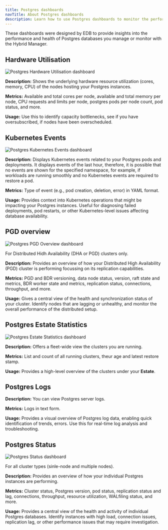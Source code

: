 ```yaml
---
title: Postgres dashboards
navTitle: About Postgres dashboards
description: Learn how to use Postgres dashboards to monitor the performance and health of Postgres databases in Hybrid Manager.
---
```


These dashboards were designed by EDB to provide insights into the performance and health of Postgres databases you manage or monitor with the Hybrid Manager.

## Hardware Utilisation

![Postgres Hardware Utilisation dashboard](../../../../images/postgres_hardware_dashboard.png)

**Description:** Shows the underlying hardware resource utilization (cores, memory, CPU) of the nodes hosting your Postgres instances.

**Metrics:** Available and total cores per node, available and total memory per node, CPU requests and limits per node, postgres pods per node count, pod status, and more.

**Usage:** Use this to identify capacity bottlenecks, see if you have oversubscribed, if nodes have been overscheduled.

## Kubernetes Events

![Postgres Kubernetes Events dashboard](../../../../images/postgres_k8s_events_dashboard.png)

**Description:** Displays Kubernetes events related to your Postgres pods and deployments. It displays events of the last hour, therefore, it is possible that no events are shown for the specified namespace, for example, if workloads are running smoothly and no Kubernetes events are required to restore a pod.

**Metrics:** Type of event (e.g., pod creation, deletion, error) in YAML format.

**Usage:** Provides context into Kubernetes operations that might be impacting your Postgres instances. Useful for diagnosing failed deployments, pod restarts, or other Kubernetes-level issues affecting database availability.

## PGD overview

![Postgres PGD Overview dashboard](../../../../images/postgres_PGD_dashboard.png)

For Distributed Hidh Availability (DHA or PGD) clusters only. 

**Description:** Provides an overview of how your Distributed High Availability (PGD) cluster is performing focussing on its replication capabilities.

**Metrics:** PGD and BDR versioning, data node status, version, raft state and metrics, BDR worker state and metrics, replication status, connections, throughput, and more. 

**Usage:** Gives a central view of the health and synchronization status of your cluster. Identify nodes that are lagging or unhealthy, and monitor the overall performance of the distributed setup.

## Postgres Estate Statistics

![Postgres Estate Statistics dashboard](../../../../images/postgres_estatestats_dashboard.png)

**Description:** Offers a fleet-wide view the clusters you are running.

**Metrics:** List and count of all running clusters, theur age and latest restore stamp.

**Usage:** Provides a high-level overview of the clusters under your **Estate**. 

## Postgres Logs

**Description:** You can view Postgres server logs.

**Metrics:** Logs in text form.

**Usage:** Provides a visual overview of Postgres log data, enabling quick identification of trends, errors. Use this for real-time log analysis and troubleshooting.

## Postgres Status

![Postgres Status dashboard](../../../../images/postgres_status_dashboard.png)

For all cluster types (sinle-node and multiple nodes).

**Description:** Provides an overview of how your individual Postgres instances are performing.

**Metrics:** Cluster status, Postgres version, pod status, replication status and lag, connections, throughput, resource utilization, WALfiling status, and more.

**Usage:** Provides a central view of the health and activity of individual Postgres databases. Identify instances with high load, connection issues, replication lag, or other performance issues that may require investigation.
